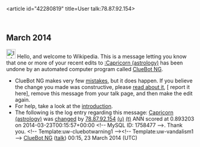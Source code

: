 <article id="42280819" title=User talk:78.87.92.154>
	<talkpage id="42280819" title="User talk:78.87.92.154">


== March 2014 ==
[[File:Information.svg|left|25px|alt=|link=]] Hello, and welcome to Wikipedia. This is a message letting you know that one or more of your recent edits to [[:Capricorn (astrology)]] has been undone by an automated computer program called [[User:ClueBot NG|ClueBot NG]].
{{clear}}
* ClueBot NG makes very few [[User:ClueBot NG#Information About False Positives|mistakes]], but it does happen. If you believe the change you made was constructive, please [[User:ClueBot NG#Information About False Positives|read about it]], [{{User:ClueBot NG/Warnings/FPReport|1758477}} report it here], remove this message from your talk page, and then make the edit again.
* For help, take a look at the [[Wikipedia:Introduction|introduction]].
* The following is the log entry regarding this message: [[Capricorn (astrology)]] was [http://en.wikipedia.org/w/index.php?title=Capricorn+%28astrology%29&amp;diff=600806703&amp;oldid=594961230 changed] by [[Special:Contributions/78.87.92.154|78.87.92.154]] [[User:78.87.92.154|(u)]] [[User talk:78.87.92.154|(t)]] ANN scored at 0.893203 on 2014-03-23T00:15:57+00:00 &lt;!-- MySQL ID: 1758477 --&gt;. Thank you. &lt;!-- Template:uw-cluebotwarning1 --&gt;&lt;!-- Template:uw-vandalism1 --&gt; [[User:ClueBot NG|ClueBot NG]] ([[User talk:ClueBot NG|talk]]) 00:15, 23 March 2014 (UTC)
	</talkpage>
</article>